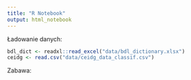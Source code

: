 ```yaml
---
title: "R Notebook"
output: html_notebook
---
```



Ładowanie danych:
```r
bdl_dict <- readxl::read_excel("data/bdl_dictionary.xlsx")
ceidg <- read.csv("data/ceidg_data_classif.csv")
```

Zabawa:
```r


```
